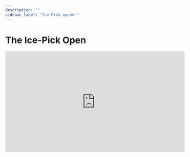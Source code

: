 ```yaml
---
description: ""
sidebar_label: "Ice-Pick opener"
---
```


# The Ice-Pick Open

<iframe
    width="560"
    height="315"
    src="https://www.youtube.com/embed/S8sAu2lHbk8"
    title="YouTube video player"
    frameborder="0"
    allow="accelerometer; autoplay; clipboard-write; encrypted-media; gyroscope; picture-in-picture"
    allowfullscreen
></iframe>
